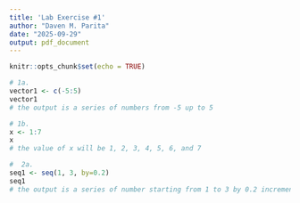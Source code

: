 ```yaml
---
title: 'Lab Exercise #1'
author: "Daven M. Parita"
date: "2025-09-29"
output: pdf_document
---
```


```r
knitr::opts_chunk$set(echo = TRUE)
```

```r
# 1a.
vector1 <- c(-5:5)
vector1
# the output is a series of numbers from -5 up to 5

# 1b.
x <- 1:7
x
# the value of x will be 1, 2, 3, 4, 5, 6, and 7
```

```r
#  2a.
seq1 <- seq(1, 3, by=0.2)
seq1
# the output is a series of number starting from 1 to 3 by 0.2 increment size
```

